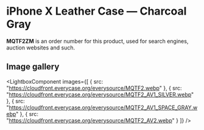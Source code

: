 
# iPhone X Leather Case — Charcoal Gray

<Callout type='info' emoji='👉🏻'>**MQTF2ZM** is an order number for this product, used for search engines, auction websites and such.</Callout>

## Image gallery

<LightboxComponent
    images={[
      {
        src: "https://cloudfront.everycase.org/everysource/MQTF2.webp"
      },
      {
        src: "https://cloudfront.everycase.org/everysource/MQTF2_AV1_SILVER.webp"
      },
      {
        src: "https://cloudfront.everycase.org/everysource/MQTF2_AV1_SPACE_GRAY.webp"
      },
      {
        src: "https://cloudfront.everycase.org/everysource/MQTF2_AV2.webp"
      }
    ]}
  />
